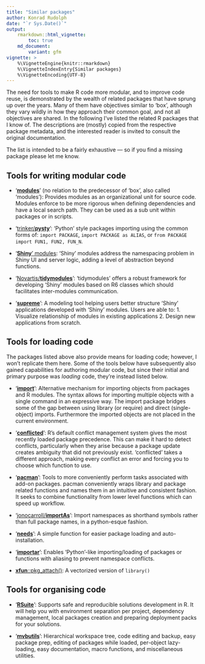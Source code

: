 ```yaml
---
title: "Similar packages"
author: Konrad Rudolph
date: "`r Sys.Date()`"
output:
    rmarkdown::html_vignette:
        toc: true
    md_document:
        variant: gfm
vignette: >
    %\VignetteEngine{knitr::rmarkdown}
    %\VignetteIndexEntry{Similar packages}
    %\VignetteEncoding{UTF-8}
---
```


The need for tools to make R code more modular, and to improve code
reuse, is demonstrated by the wealth of related packages that have
sprung up over the years. Many of them have objectives similar to ‘box’,
although they vary wildly in how they approach their common goal, and
not all objectives are shared. In the following I’ve listed the related
R packages that I know of. The descriptions are (mostly) copied from the
respective package metadata, and the interested reader is invited to
consult the original documentation.

The list is intended to be a fairly exhaustive — so if you find a
missing package please let me know.

## Tools for writing modular code

-   ‘**[modules](https://cran.r-project.org/package=modules)**’ (no
    relation to the predecessor of ‘box’, also called ‘modules’):
    Provides modules as an organizational unit for source code. Modules
    enforce to be more rigorous when defining dependencies and have a
    local search path. They can be used as a sub unit within packages or
    in scripts.

-   ‘[trinker/**pysty**](https://trinkerrstuff.wordpress.com/2018/02/22/minimal-explicit-python-style-package-loading-for-r/)’:
    ‘Python’ style packages importing using the common forms of:
    `import PACKAGE`, `import PACKAGE as ALIAS`, or
    `from PACKAGE   import FUN1, FUN2, FUN_N`.

-   ‘[**Shiny**’
    modules](https://shiny.rstudio.com/articles/modules.html): ‘Shiny’
    modules address the namespacing problem in Shiny UI and server
    logic, adding a level of abstraction beyond functions.

-   ‘[Novartis/**tidymodules**](https://opensource.nibr.com/tidymodules/)’:
    ‘tidymodules’ offers a robust framework for developing ‘Shiny’
    modules based on R6 classes which should facilitates inter-modules
    communication.

-   ‘**[supreme](https://strboul.github.io/supreme/)**’: A modeling tool
    helping users better structure ‘Shiny’ applications developed with
    ‘Shiny’ modules. Users are able to: 1. Visualize relationship of
    modules in existing applications 2. Design new applications from
    scratch.

## Tools for loading code

The packages listed above also provide means for loading code; however,
I won’t replicate them here. Some of the tools below have subsequently
also gained capabilities for authoring modular code, but since their
initial and primary purpose was *loading* code, they’re instead listed
below.

-   ‘**[import](https://import.rticulate.org/)**’: Alternative mechanism
    for importing objects from packages and R modules. The syntax allows
    for importing multiple objects with a single command in an
    expressive way. The import package bridges some of the gap between
    using library (or require) and direct (single-object) imports.
    Furthermore the imported objects are not placed in the current
    environment.

-   ‘**[conflicted](https://conflicted.r-lib.org/)**’: R’s default
    conflict management system gives the most recently loaded package
    precedence. This can make it hard to detect conflicts, particularly
    when they arise because a package update creates ambiguity that did
    not previously exist. ‘conflicted’ takes a different approach,
    making every conflict an error and forcing you to choose which
    function to use.

-   ‘**[pacman](http://trinker.github.io/pacman/)**’: Tools to more
    conveniently perform tasks associated with add-on packages. pacman
    conveniently wraps library and package related functions and names
    them in an intuitive and consistent fashion. It seeks to combine
    functionality from lower level functions which can speed up
    workflow.

-   ‘[jonocarroll/**importAs**](https://jonocarroll.github.io/importAs/)’:
    Import namespaces as shorthand symbols rather than full package
    names, in a python-esque fashion.

-   ‘[**needs**](https://cran.r-project.org/package=needs)’: A simple
    function for easier package loading and auto-installation.

-   ‘[**importar**](https://cran.r-project.org/package=importar)’:
    Enables ‘Python’-like importing/loading of packages or functions
    with aliasing to prevent namespace conflicts.

-   [**xfun**::pkg\_attach()](https://yihui.org/en/2018/09/xfun-pkg-attach/):
    A vectorized version of `library()`

## Tools for organising code

-   ‘**[RSuite](https://rsuite.io/)**’: Supports safe and reproducible
    solutions development in R. It will help you with environment
    separation per project, dependency management, local packages
    creation and preparing deployment packs for your solutions.

-   ‘**[mvbutils](https://cran.r-project.org/package=mvbutils)**’:
    Hierarchical workspace tree, code editing and backup, easy package
    prep, editing of packages while loaded, per-object lazy-loading,
    easy documentation, macro functions, and miscellaneous utilities.
